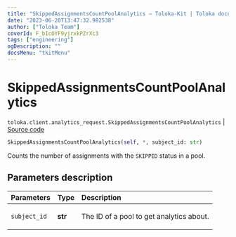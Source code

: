 ```yaml
---
title: "SkippedAssignmentsCountPoolAnalytics — Toloka-Kit | Toloka documentation"
date: "2023-06-20T13:47:32.982538"
author: ["Toloka Team"]
coverId: F_bIcOYF9yjrxkPZrXc3
tags: ["engineering"]
ogDescription: ""
docsMenu: "tkitMenu"
---
```


# SkippedAssignmentsCountPoolAnalytics

`toloka.client.analytics_request.SkippedAssignmentsCountPoolAnalytics` | [Source code](https://github.com/Toloka/toloka-kit/blob/v1.2.0/src/client/analytics_request.py#L86)

```python
SkippedAssignmentsCountPoolAnalytics(self, *, subject_id: str)
```

Counts the number of assignments with the `SKIPPED` status in a pool.

## Parameters description

| Parameters | Type | Description |
| :----------| :----| :-----------|
`subject_id`|**str**|<p>The ID of a pool to get analytics about.</p>